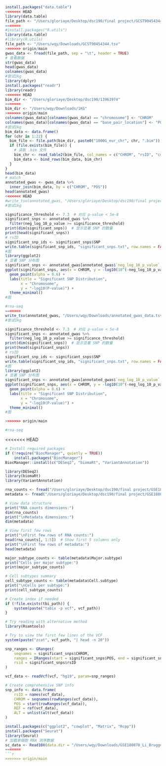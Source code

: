 
```r
install.packages("data.table")
<<<<<<< HEAD
library(data.table)
file_path <- "/Users/gloriaye/Desktop/dsc190/final project/GCST90454344.tsv"
=======
#install.packages("R.utils")
library(data.table)
#library(R.utils)
file_path <- "/Users/wqy/Downloads/GCST90454344.tsv"
>>>>>>> origin/main
gwas_data <- fread(file_path, sep = "\t", header = TRUE)
# 查看数据
str(gwas_data)
head(gwas_data)
colnames(gwas_data)
#尝试1kg
library(dplyr) 
install.packages("readr")
library(readr)   
<<<<<<< HEAD
bim_dir <- "/Users/gloriaye/Desktop/dsc190/13963974"
=======
bim_dir <- "/Users/wqy/Downloads/1KG"
>>>>>>> origin/main
colnames(gwas_data)[colnames(gwas_data) == "chromosome"] <- "CHROM"
colnames(gwas_data)[colnames(gwas_data) == "base_pair_location"] <- "POS"
#尝试1kg
bim_data <- data.frame()
for (chr in 1:22) {
  bim_file <- file.path(bim_dir, paste0("1000G_eur_chr", chr, ".bim"))
  if (file.exists(bim_file)) {
    # 读取 .bim 文件
    bim_chr <- read_table2(bim_file, col_names = c("CHROM", "rsID", "cm", "POS", "REF", "ALT"))
    bim_data <- bind_rows(bim_data, bim_chr)
  }
}
head(bim_data)
# match
annotated_gwas <- gwas_data %>%
  inner_join(bim_data, by = c("CHROM", "POS"))
head(annotated_gwas)
<<<<<<< HEAD
#write_tsv(annotated_gwas, "/Users/gloriaye/Desktop/dsc190/final project")
#尝试1kg
```


```r
significance_threshold <- 7.3  # 对应 p-value < 5e-8
significant_snps <- annotated_gwas %>%
  filter(neg_log_10_p_value >= significance_threshold)
print(dim(significant_snps))  # 显示显著 SNP 的数量
print(head(significant_snps)) 
# rsID
significant_snp_ids <- significant_snps$SNP
write.table(significant_snp_ids, "significant_snps.txt", row.names = FALSE, col.names = FALSE, quote = FALSE)
#图
library(ggplot2)
# 显著 SNP 分布图
significant_snps <- annotated_gwas[annotated_gwas$`neg_log_10_p_value` > 7.301, ]
ggplot(significant_snps, aes(x = CHROM, y = -log10(10^(-neg_log_10_p_value)))) +
  geom_point(alpha = 0.6) +
  labs(title = "Significant SNP Distribution",
       x = "Chromosome",
       y = "-log10(P-value)") +
  theme_minimal()
#图

#rna-seq
=======
write_tsv(annotated_gwas, "/Users/wqy/Downloads/annotated_gwas_data.tsv")
#尝试1kg

significance_threshold <- 7.3  # 对应 p-value < 5e-8
significant_snps <- annotated_gwas %>%
  filter(neg_log_10_p_value >= significance_threshold)
print(dim(significant_snps))  # 显示显著 SNP 的数量
print(head(significant_snps)) 
# rsID
significant_snp_ids <- significant_snps$SNP
write.table(significant_snp_ids, "significant_snps.txt", row.names = FALSE, col.names = FALSE, quote = FALSE)
#图
library(ggplot2)
# 显著 SNP 分布图
significant_snps <- annotated_gwas[annotated_gwas$`neg_log_10_p_value` > 7.301, ]
ggplot(significant_snps, aes(x = CHROM, y = -log10(10^(-neg_log_10_p_value)))) +
  geom_point(alpha = 0.6) +
  labs(title = "Significant SNP Distribution",
       x = "Chromosome",
       y = "-log10(P-value)") +
  theme_minimal()
#图

>>>>>>> origin/main

#rna-seq

```
<<<<<<< HEAD

```r
# Install required packages
if (!require("BiocManager", quietly = TRUE))
    install.packages("BiocManager")
BiocManager::install(c("DESeq2", "biomaRt", "VariantAnnotation"))

library(DESeq2)
library(biomaRt)
library(VariantAnnotation)
```

```r
rna_counts <- fread("/Users/gloriaye/Desktop/dsc190/final project/GSE180878_Li_Brugge_10XscRNAseq_GeneCellMatrix_RNAcounts_human.csv")
metadata <- fread("/Users/gloriaye/Desktop/dsc190/final project/GSE180878_Li_Brugge_10XscRNAseq_Metadata_human.csv")

# View data structure
print("RNA counts dimensions:")
dim(rna_counts)
print("\nMetadata dimensions:")
dim(metadata)
```
```r
# View first few rows
print("\nFirst few rows of RNA counts:")
head(rna_counts[, 1:5])  # Show first 5 columns only
print("\nFirst few rows of metadata:")
head(metadata)

```

```r
major_subtype_counts <- table(metadata$Major.subtype)
print("Cells per major subtype:")
print(major_subtype_counts)

# Cell subtypes summary
cell_subtype_counts <- table(metadata$Cell.subtype)
print("\nCells per subtype:")
print(cell_subtype_counts)
```

```r
# Create index if needed
if (!file.exists(tbi_path)) {
    system(paste("tabix -p vcf", vcf_path))
}

# Try reading with alternative method
library(Rsamtools)

# Try to view the first few lines of the VCF
system(paste("zcat", vcf_path, "| head -n 20"))

```

```r
snp_ranges <- GRanges(
    seqnames = significant_snps$CHROM,
    ranges = IRanges(start = significant_snps$POS, end = significant_snps$POS),
    rsid = significant_snps$rsID
)
```

```r
vcf_data <- readVcf(vcf, "hg19", param=snp_ranges)

# Create comprehensive SNP info
snp_info <- data.frame(
    rsID = names(vcf_data),
    CHROM = seqnames(rowRanges(vcf_data)),
    POS = start(rowRanges(vcf_data)),
    REF = ref(vcf_data),
    ALT = unlist(alt(vcf_data))
)
```


```r
install.packages(c("ggplot2", "cowplot", "Matrix", "Rcpp"))
install.packages("Seurat")
library(Seurat)
# 加载单细胞 RNA 测序数据
sc_data <- Read10X(data.dir = "/Users/wqy/Downloads/GSE180878_Li_Brugge_10XscRNAseq_GeneCellMatrix_RNAcounts_human.csv")
=======
```r
>>>>>>> origin/main


```

